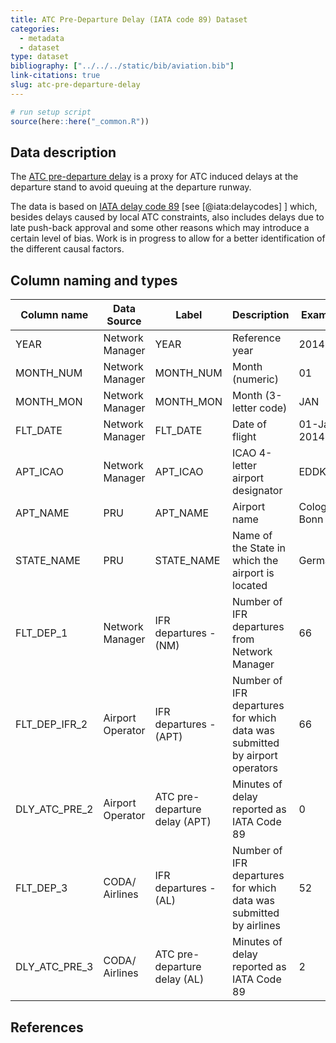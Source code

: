 ```yaml
---
title: ATC Pre-Departure Delay (IATA code 89) Dataset
categories:
  - metadata
  - dataset
type: dataset
bibliography: ["../../../static/bib/aviation.bib"]
link-citations: true
slug: atc-pre-departure-delay
---
```

```r
# run setup script
source(here::here("_common.R"))
```

## Data description

The
[ATC pre-departure delay](/reference/definition/atc-pre-departure-delay/)
is a proxy for ATC induced delays at the departure stand to avoid queuing at the
departure runway.

The data is based on
[IATA delay code 89](/reference/definition/iata-code-89/)
[see [@iata:delaycodes] ] which, besides delays caused by
local ATC constraints, also includes delays due to late push-back approval and some other
reasons which may introduce a certain level of bias.
Work is in progress to allow for a better identification of the different causal factors.

## Column naming and types

| Column name   | Data Source      | Label                         | Description                                                                | Example      |
|---------------|------------------|-------------------------------|----------------------------------------------------------------------------|--------------|
| YEAR          | Network Manager  | YEAR                          | Reference year                                                             | 2014         |
| MONTH_NUM     | Network Manager  | MONTH_NUM                     | Month (numeric)                                                            | 01           |
| MONTH_MON     | Network Manager  | MONTH_MON                     | Month (3-letter code)                                                      | JAN          |
| FLT_DATE      | Network Manager  | FLT_DATE                      | Date of flight                                                             | 01-Jan-2014  |
| APT_ICAO      | Network Manager  | APT_ICAO                      | ICAO 4-letter airport designator                                           | EDDK         |
| APT_NAME      | PRU              | APT_NAME                      | Airport name                                                               | Cologne-Bonn |
| STATE_NAME    | PRU              | STATE_NAME                    | Name of the State in which the airport is located                          | Germany      |
| FLT_DEP_1     | Network Manager  | IFR departures - (NM)         | Number of IFR departures from Network Manager                              | 66           |
| FLT_DEP_IFR_2 | Airport Operator | IFR departures - (APT)        | Number of IFR departures for which data was submitted by airport operators | 66           |
| DLY_ATC_PRE_2 | Airport Operator | ATC pre-departure delay (APT) | Minutes of delay reported as IATA Code 89                                  | 0            |
| FLT_DEP_3     | CODA/ Airlines   | IFR departures - (AL)         | Number of IFR departures for which data was submitted by airlines          | 52           |
| DLY_ATC_PRE_3 | CODA/ Airlines   | ATC pre-departure delay (AL)  | Minutes of delay reported as IATA Code 89                                  | 2            |

## References

